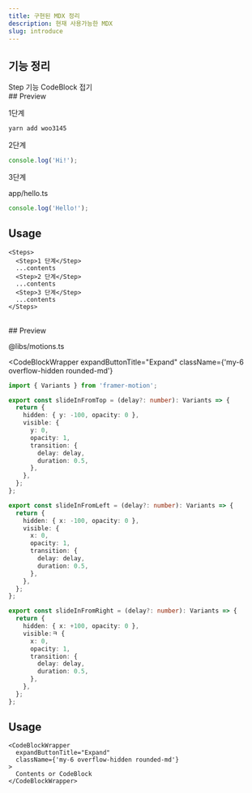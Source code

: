 ```yaml
---
title: 구현된 MDX 정리
description: 현재 사용가능한 MDX
slug: introduce
---
```


## 기능 정리

<Tabs defaultValue="step">

<TabsList>
  <TabsTrigger value="step">Step 기능</TabsTrigger>
  <TabsTrigger value="codeblock-wrapper">CodeBlock 접기</TabsTrigger>
</TabsList>

<TabsContent value="step" >
<br/>
## Preview

<Steps>

<Step>1단계</Step>

```bash
yarn add woo3145
```

<Step>2단계</Step>

```ts title="hi.ts" {5-18}
console.log('Hi!');
```

<Step>3단계</Step>

app/hello.ts

```ts title="hi.ts" {5 - 18}
console.log('Hello!');
```

</Steps>

## Usage

```tsx
<Steps>
  <Step>1 단계</Step>
  ...contents
  <Step>2 단계</Step>
  ...contents
  <Step>3 단계</Step>
  ...contents
</Steps>
```

</TabsContent>

<TabsContent value="codeblock-wrapper">

<br />
## Preview

@libs/motions.ts

<CodeBlockWrapper
  expandButtonTitle="Expand"
  className={'my-6 overflow-hidden rounded-md'}
>

```ts title="motion.ts"
import { Variants } from 'framer-motion';

export const slideInFromTop = (delay?: number): Variants => {
  return {
    hidden: { y: -100, opacity: 0 },
    visible: {
      y: 0,
      opacity: 1,
      transition: {
        delay: delay,
        duration: 0.5,
      },
    },
  };
};

export const slideInFromLeft = (delay?: number): Variants => {
  return {
    hidden: { x: -100, opacity: 0 },
    visible: {
      x: 0,
      opacity: 1,
      transition: {
        delay: delay,
        duration: 0.5,
      },
    },
  };
};

export const slideInFromRight = (delay?: number): Variants => {
  return {
    hidden: { x: +100, opacity: 0 },
    visible:ㅋ {
      x: 0,
      opacity: 1,
      transition: {
        delay: delay,
        duration: 0.5,
      },
    },
  };
};
```

</CodeBlockWrapper>

## Usage

```tsx
<CodeBlockWrapper
  expandButtonTitle="Expand"
  className={'my-6 overflow-hidden rounded-md'}
>
  Contents or CodeBlock
</CodeBlockWrapper>
```

</TabsContent>

</Tabs>
